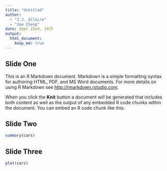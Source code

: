 ```yaml
---
title: "Untitled"
author: 
  - "J.J. Allaire"
  - "Joe Cheng"
date: Sept 22nd, 1975
output: 
  html_document: 
    keep_md: true
---
```


## Slide One

This is an R Markdown document. Markdown is a simple formatting syntax for authoring HTML, PDF, and MS Word documents. For more details on using R Markdown see <http://rmarkdown.rstudio.com>.

When you click the **Knit** button a document will be generated that includes both content as well as the output of any embedded R code chunks within the document. You can embed an R code chunk like this:

## Slide Two

```r
summary(cars)
```

## Slide Three

```r
plot(cars)
```
